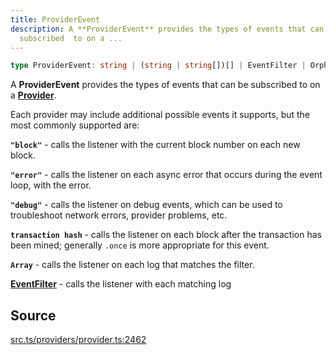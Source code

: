 ```yaml
---
title: ProviderEvent
description: A **ProviderEvent** provides the types of events that can be
  subscribed  to on a ...
---
```


```ts
type ProviderEvent: string | (string | string[])[] | EventFilter | OrphanFilter;
```

A **ProviderEvent** provides the types of events that can be subscribed
 to on a [**Provider**](/content/interfaces/Provider.mdx).

 Each provider may include additional possible events it supports, but
 the most commonly supported are:

 **`"block"`** - calls the listener with the current block number on each
 new block.

 **`"error"`** - calls the listener on each async error that occurs during
 the event loop, with the error.

 **`"debug"`** - calls the listener on debug events, which can be used to
 troubleshoot network errors, provider problems, etc.

 **`transaction hash`** - calls the listener on each block after the
 transaction has been mined; generally `.once` is more appropriate for
 this event.

 **`Array`** - calls the listener on each log that matches the filter.

 [**EventFilter**](/content/interfaces/EventFilter.mdx) - calls the listener with each matching log

## Source

[src.ts/providers/provider.ts:2462](https://github.com/dominant-strategies/quais-6.js/blob/3f482dd134064d41657ff7dc9ba8162f741c9c83/src.ts/providers/provider.ts#L2462)
